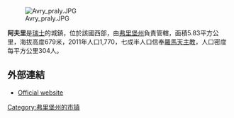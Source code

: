 [[Image:Avry_praly.JPG|right]]

'''阿夫里'''是[[瑞士|瑞士]]的城鎮，位於該國西部，由[[弗里堡州|弗里堡州]]負責管轄，面積5.83平方公里，海拔高度679米，2011年人口1,770，七成半人口信奉[[羅馬天主教|羅馬天主教]]，人口密度每平方公里304人。

==外部連結==
* [https://web.archive.org/web/20060918103035/http://www.avry.ch/ Official website] {{fr icon}}

{{Switzerland-geo-stub}}
[[Category:弗里堡州的市镇|Category:弗里堡州的市镇]]